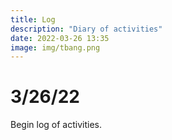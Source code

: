 ```yaml
---
title: Log
description: "Diary of activities"
date: 2022-03-26 13:35
image: img/tbang.png
---
```


# 3/26/22

Begin log of activities.
